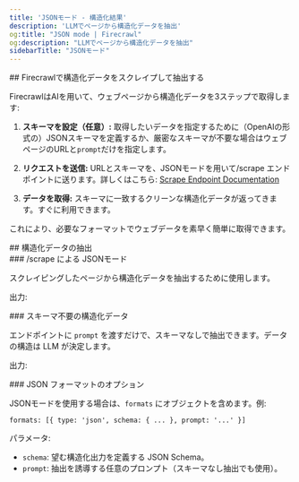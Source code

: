 ```yaml
---
title: 'JSONモード - 構造化結果'
description: 'LLMでページから構造化データを抽出'
og:title: "JSON mode | Firecrawl"
og:description: "LLMでページから構造化データを抽出"
sidebarTitle: "JSONモード"
---
```




<div id="scrape-and-extract-structured-data-with-firecrawl">
  ## Firecrawlで構造化データをスクレイプして抽出する
</div>

FirecrawlはAIを用いて、ウェブページから構造化データを3ステップで取得します:

1. **スキーマを設定（任意）:**
   取得したいデータを指定するために（OpenAIの形式の）JSONスキーマを定義するか、厳密なスキーマが不要な場合はウェブページのURLと`prompt`だけを指定します。

2. **リクエストを送信:**
   URLとスキーマを、JSONモードを用いて/scrape エンドポイントに送ります。詳しくはこちら:
   [Scrape Endpoint Documentation](https://docs.firecrawl.dev/api-reference/endpoint/scrape)

3. **データを取得:**
   スキーマに一致するクリーンな構造化データが返ってきます。すぐに利用できます。

これにより、必要なフォーマットでウェブデータを素早く簡単に取得できます。

<div id="extract-structured-data">
  ## 構造化データの抽出
</div>

<div id="json-mode-via-scrape">
  ### /scrape による JSONモード
</div>

スクレイピングしたページから構造化データを抽出するために使用します。

<CodeGroup>

<ExtractPython />
<ExtractNode />
<ExtractCURL />

</CodeGroup>

出力:

<ExtractOutput />

<div id="structured-data-without-schema">
  ### スキーマ不要の構造化データ
</div>

エンドポイントに `prompt` を渡すだけで、スキーマなしで抽出できます。データの構造は LLM が決定します。

<CodeGroup>

<ExtractNoSchemaPython />
<ExtractNoSchemaNode />
<ExtractNoSchemaCURL />

</CodeGroup>

出力:

<ExtractNoSchemaOutput />

<div id="json-format-options">
  ### JSON フォーマットのオプション
</div>

JSONモードを使用する場合は、`formats` にオブジェクトを含めます。例:

`formats: [{ type: 'json', schema: { ... }, prompt: '...' }]`

パラメータ:

- `schema`: 望む構造化出力を定義する JSON Schema。
- `prompt`: 抽出を誘導する任意のプロンプト（スキーマなし抽出でも使用）。
